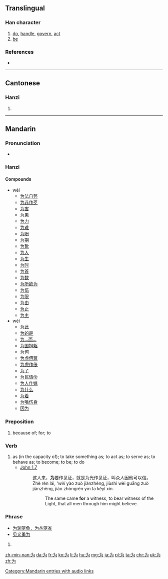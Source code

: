 {{also|爲}}<!-- may be replaced by zh-forms -->
==Translingual==
{{stroke order|type=animate}}
{{zh-hanzi-box|为|[[為]]}}

===Han character===
{{Han char|rn=3|rad=丶|as=03|sn=4|four=34027|canj=IKSI}}

# [[do]], [[handle]], [[govern]], [[act]]
# [[be]]

===References===
* {{Han ref|kx=0080.191|hdz=10044.020|uh=4E3A|ud=20026}}

----

==Cantonese==

===Hanzi===
{{yue-hanzi|jyut=[[wai4]], [[wai6]]|y=wai4, wai6|tra=爲}}

# {{defn|lang=yue|sort=丶03}}

----

==Mandarin==

===Pronunciation===
* {{audio|zh-wèi.ogg|audio|lang=cmn}}

===Hanzi===
{{cmn-hanzi|tra=爲|pin=[[wéi]] ([[wei2]]), [[wèi]] ([[wei4]])|wg=wei<sup>2</sup>, wei<sup>4</sup>}}

====Compounds====
* wéi
** [[为法自弊]]
** [[为非作歹]]
** [[为害]]
** [[为患]]
** [[为力]]
** [[为难]]
** [[为盼]]
** [[为期]]
** [[为歉]]
** [[为人]]
** [[为生]]
** [[为时]]
** [[为首]]
** [[为数]]
** [[为所欲为]]
** [[为伍]]
** [[为限]]
** [[为由]]
** [[为止]]
** [[为主]]
* wèi
** [[为此]]
** [[为的是]]
** [[为…而…]]
** [[为国捐躯]]
** [[为何]]
** [[为虎傅翼]]
** [[为虎作伥]]
** [[为了]]
** [[为民请命]]
** [[为人作嫁]]
** [[为什么]]
** [[为着]]
** [[为嘴伤身]]
** [[因为]]

===Preposition===
{{cmn-prep|s|pin=wèi|pint=wei4|tra=為}}

# because of; for; to

===Verb===
{{cmn-verb|s|pin=wéi|pint=wei2|tra=為}}

# as (in the capacity of); to take something as; to act as; to serve as; to behave as; to become; to be; to do
#* [http://wordproject.org/multi/bi_en_cn_py.htm John 1.7]
#*: 这人来，'''为'''要作见证，就是为光作见证，叫众人因他可以信。
#*: Zhè rén lái, '''wèi'' yào zuò jiànzhèng, jiùshì wèi guāng zuò jiànzhèng, jiào zhòngrén yīn tā kĕyǐ xìn.
#*:: The same came '''for''' a witness, to bear witness of the Light, that all men through him might believe.

===Phrase===
* [[为渊驱鱼，为丛驱雀]]
* [[见义勇为]]

# {{defn|lang=cmn|sort=丶03}}

[[Category:Mandarin entries with audio links]]

[[zh-min-nan:为]]
[[da:为]]
[[fr:为]]
[[ko:为]]
[[li:为]]
[[hu:为]]
[[mg:为]]
[[ja:为]]
[[pl:为]]
[[ta:为]]
[[chr:为]]
[[uk:为]]
[[zh:为]]